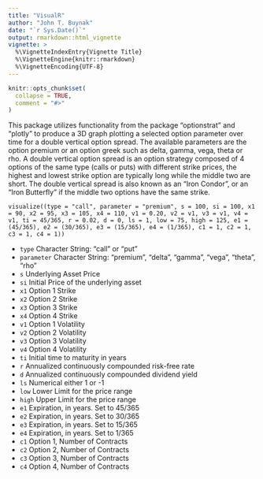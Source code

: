 ---
title: "VisualR"
author: "John T. Buynak"
date: "`r Sys.Date()`"
output: rmarkdown::html_vignette
vignette: >
  %\VignetteIndexEntry{Vignette Title}
  %\VignetteEngine{knitr::rmarkdown}
  %\VignetteEncoding{UTF-8}
---

```{r setup, include = FALSE}
knitr::opts_chunk$set(
  collapse = TRUE,
  comment = "#>"
)
```



This package utilizes functionality from the package "optionstrat" and "plotly" to produce
a 3D graph plotting a selected option parameter over time for a double vertical option spread. The available parameters are the option premium or an option greek such as delta, gamma, vega, theta or rho. A double vertical option spread is an option strategy composed of 4 options of the same type (calls or puts) with different strike prices, the highest and lowest strike option are typically long while the middle two are short. The double vertical spread is also known as an "Iron Condor", or an "Iron Butterfly" if the middle two options have the same strike.

`visualize((type = "call", parameter = "premium", s = 100, si = 100, x1 = 90, x2 = 95, x3 = 105, x4 = 110, v1 = 0.20, v2 = v1, v3 = v1, v4 = v1, ti = 45/365, r = 0.02, d = 0, ls = 1, low = 75, high = 125, e1 =(45/365), e2 = (30/365), e3 = (15/365), e4 = (1/365), c1 = 1, c2 = 1, c3 = 1, c4 = 1))`

- `type` Character String: "call" or "put"
- `parameter` Character String: "premium", "delta", "gamma", "vega", "theta", "rho"
- `s` Underlying Asset Price
- `si` Initial Price of the underlying asset
- `x1` Option 1 Strike
- `x2` Option 2 Strike
- `x3` Option 3 Strike
- `x4` Option 4 Strike
- `v1` Option 1 Volatility
- `v2` Option 2 Volatility
- `v3` Option 3 Volatility
- `v4` Option 4 Volatility
- `ti` Initial time to maturity in years
- `r` Annualized continuously compounded risk-free rate
- `d` Annualized continuously compounded dividend yield
- `ls` Numerical either 1 or -1
- `low` Lower Limit for the price range
- `high` Upper Limit for the price range
- `e1` Expiration, in years. Set to 45/365
- `e2` Expiration, in years. Set to 30/365
- `e3` Expiration, in years. Set to 15/365
- `e4` Expiration, in years. Set to 1/365
- `c1` Option 1, Number of Contracts
- `c2` Option 2, Number of Contracts
- `c3` Option 3, Number of Contracts
- `c4` Option 4, Number of Contracts
